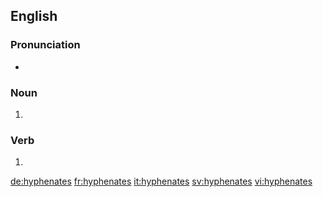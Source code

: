 ==English==

===Pronunciation===
* {{a|UK}} {{IPA|/ˈhʌɪf(ə)neɪts/|lang=en}}

===Noun===
{{head|en|noun plural form}}

# {{plural of|hyphenate|lang=en}}

===Verb===
{{head|en|verb form}}

# {{en-third-person singular of|hyphenate}}

[[de:hyphenates]]
[[fr:hyphenates]]
[[it:hyphenates]]
[[sv:hyphenates]]
[[vi:hyphenates]]